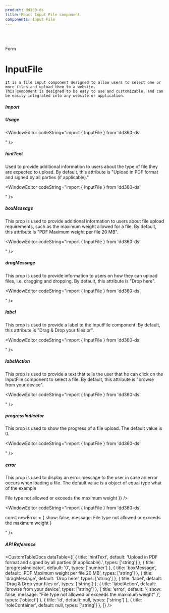 ```yaml
---
product: dd360-ds
title: React Input File component
components: Input File
---
```


<br />
<br />

<Label>Form</Label>

# <span name="floating-nav">InputFile</span>

    It is a file input component designed to allow users to select one or more files and upload them to a website.
    This component is designed to be easy to use and customizable, and can be easily integrated into any website or application.

##### <span name="floating-nav">Import</span>

<WindowEditor codeString="import { InputFile } from 'dd360-ds'" />
<WindowEditor codeString="import InputFile from 'dd360-ds/InputFile'" />

##### <span name="floating-nav">Usage</span>

<ContainerComponentDoc className="gap-y-2">
    <InputFile />
</ContainerComponentDoc>

<WindowEditor codeString="import { InputFile } from 'dd360-ds'

<InputFile />" />

##### <span name="floating-nav">hintText</span>

Used to provide additional information to users about the type of file they are expected to upload. 
By default, this attribute is "Upload in PDF format and signed by all parties (if applicable)."

<ContainerComponentDoc className="gap-y-2">
    <InputFile hintText='Upload in PDF' />
</ContainerComponentDoc>

<WindowEditor codeString="import { InputFile } from 'dd360-ds'

<InputFile hintText='Upload in PDF' />" />

##### <span name="floating-nav">boxMessage</span>

This prop is used to provide additional information to users about file upload requirements, such as the maximum weight allowed for a file. 
By default, this attribute is "PDF Maximum weight per file 20 MB".

<ContainerComponentDoc className="gap-y-2">
    <InputFile boxMessage='PDF Maximum weight per file 3 MB' />
</ContainerComponentDoc>

<WindowEditor codeString="import { InputFile } from 'dd360-ds'

<InputFile boxMessage='PDF Maximum weight per file 3 MB' />" />

##### <span name="floating-nav">dragMessage</span>

This prop is used to provide information to users on how they can upload files, i.e. dragging and dropping.
By default, this attribute is "Drop here".

<ContainerComponentDoc className="gap-y-2">
    <InputFile dragMessage='Drop here' />
</ContainerComponentDoc>

<WindowEditor codeString="import { InputFile } from 'dd360-ds'

<InputFile dragMessage='Drop here' />" />

##### <span name="floating-nav">label</span>

 This prop is used to provide a label to the InputFile component. 
 By default, this attribute is "Drag & Drop your files or".

<ContainerComponentDoc className="gap-y-2">
    <InputFile label='Drag & Drop your files or' />
</ContainerComponentDoc>

<WindowEditor codeString="import { InputFile } from 'dd360-ds'

<InputFile label='Drag & Drop your files or' />" />

##### <span name="floating-nav">labelAction</span>

 This prop is used to provide a text that tells the user that he can click on the InputFile component to select a file.
 By default, this attribute is "browse from your device".

<ContainerComponentDoc className="gap-y-2">
    <InputFile labelAction='browse from your device' />
</ContainerComponentDoc>

<WindowEditor codeString="import { InputFile } from 'dd360-ds'

<InputFile labelAction='browse from your device' />" />

##### <span name="floating-nav">progressIndicator</span>

This prop is used to show the progress of a file upload. 
The default value is 0.

<ContainerComponentDoc className="gap-y-2">
    <InputFile progressIndicator={50} />
</ContainerComponentDoc>

<WindowEditor codeString="import { InputFile } from 'dd360-ds'

<InputFile progressIndicator={50} />" />

##### <span name="floating-nav">error</span>

This prop is used to display an error message to the user in case an error occurs when loading a file.
The default value is a object of equal type what of the example

<ContainerComponentDoc className="gap-y-2">
    <InputFile
        error={{
            show: false,
            message: <span>File type not allowed or exceeds the maximum weight</span>
        }}
    />
</ContainerComponentDoc>

<WindowEditor codeString="import { InputFile } from 'dd360-ds'

const newError = { show: false, message: <span>File type not allowed or exceeds the maximum weight</span> }

<InputFile error={newError} />" />

##### <span name="floating-nav">API Reference</span>

<CustomTableDocs
    dataTable={[
        {
            title: 'hintText',
            default: 'Upload in PDF format and signed by all parties (if applicable).',
            types: ['string']
        },
        { title: 'progressIndicator', default: '0', types: ['number'] },
        { title: 'boxMessage', default: 'PDF Maximum weight per file 20 MB', types: ['string'] },
        { title: 'dragMessage', default: 'Drop here', types: ['string'] },
        { title: 'label', default: 'Drag & Drop your files or', types: ['string'] },
        { title: 'labelAction', default: 'browse from your device', types: ['string'] },
        { title: 'error', default: '{ show: false, message: "File type not allowed or exceeds the maximum weight" }', types: ['object'] },
        { title: 'id', default: null, types: ['string'] },
        { title: 'roleContainer', default: null, types: ['string'] },
    ]}
/>

